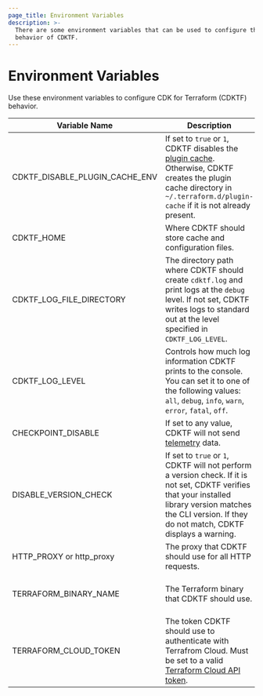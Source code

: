 ```yaml
---
page_title: Environment Variables
description: >-
  There are some environment variables that can be used to configure the
  behavior of CDKTF.
---
```


# Environment Variables

Use these environment variables to configure CDK for Terraform (CDKTF) behavior.

| Variable Name | Description | Default |
| ------------- | ----------- | -------|
| CDKTF_DISABLE_PLUGIN_CACHE_ENV | If set to `true` or `1`, CDKTF disables the [plugin cache](/cli/config/config-file#provider-plugin-cache). Otherwise, CDKTF creates the plugin cache directory in `~/.terraform.d/plugin-cache` if it is not already present. |  |
| CDKTF_HOME | Where CDKTF should store cache and configuration files. | `~/.cdktf` |
| CDKTF_LOG_FILE_DIRECTORY | The directory path where CDKTF should create `cdktf.log` and print logs at the `debug` level. If not set, CDKTF writes logs to standard out at the level specified in `CDKTF_LOG_LEVEL`. | standard out |
| CDKTF_LOG_LEVEL | Controls how much log information CDKTF prints to the console. You can set it to one of the following values: `all`, `debug`, `info`, `warn`, `error`, `fatal`, `off`. | `debug` |
| CHECKPOINT_DISABLE | If set to any value, CDKTF will not send [telemetry](/cdktf/telemetry) data. |   |
| DISABLE_VERSION_CHECK | If set to `true` or `1`, CDKTF will not perform a version check. If it is not set, CDKTF verifies that your installed library version matches the CLI version. If they do not match, CDKTF displays a warning. |  |
| HTTP_PROXY or http_proxy| The proxy that CDKTF should use for all HTTP requests. |  |
| TERRAFORM_BINARY_NAME | The Terraform binary that CDKTF should use. | The Terraform binary in path |
| TERRAFORM_CLOUD_TOKEN | The token CDKTF should use to authenticate with Terrafrom Cloud. Must be set to a valid [Terraform Cloud API token](/cloud-docs/users-teams-organizations/api-tokens). |  |

